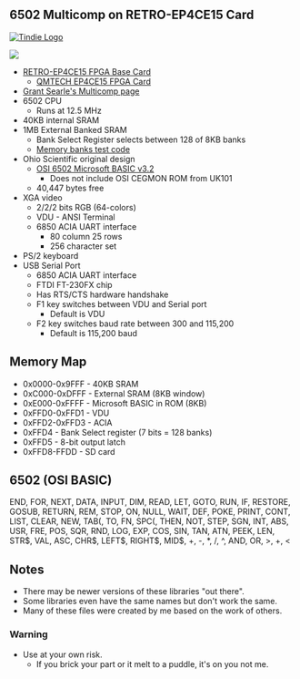 == 6502 Multicomp on RETRO-EP4CE15 Card ==

<a href="https://www.tindie.com/products/land_boards/retrocomputer-fpga-card-pcb-only/" >
<img src="http://land-boards.com/tindie/tindie-larges-v2.png" alt="Tindie Logo">
</img></a> 

<img src="http://land-boards.com/blwiki/images/8/8f/RETRO-EP4CE15-REV4-BLACK-P1464-720PX.jpg"></img>

* [http://land-boards.com/blwiki/index.php?title=RETRO-EP4CE15 RETRO-EP4CE15 FPGA Base Card]
** [http://land-boards.com/blwiki/index.php?title=QMTECH_EP4CE15_FPGA_Card QMTECH EP4CE15 FPGA Card]
* [http://searle.x10host.com/Multicomp/index.html Grant Searle's Multicomp page]
* 6502 CPU
** Runs at 12.5 MHz
* 40KB internal SRAM
* 1MB External Banked SRAM
** Bank Select Register selects between 128 of 8KB banks
** [https://github.com/douggilliland/Retro-Computers/blob/master/6502/OSI/Programs/BASIC_Programs/MemoryBanksTester_Retro-EP4CE15/BANKTST2.BAS Memory banks test code]
* Ohio Scientific original design
** [http://osi.marks-lab.com/reference/files/OSI_8K_Basic_in_ROM.pdf OSI 6502 Microsoft BASIC v3.2]
*** Does not include OSI CEGMON ROM from UK101
** 40,447 bytes free
* XGA video
** 2/2/2 bits RGB (64-colors)
** VDU - ANSI Terminal
** 6850 ACIA UART interface
*** 80 column 25 rows
*** 256 character set
* PS/2 keyboard
* USB Serial Port
** 6850 ACIA UART interface
** FTDI FT-230FX chip
** Has RTS/CTS hardware handshake
** F1 key switches between VDU and Serial port
*** Default is VDU
** F2 key switches baud rate between 300 and 115,200
*** Default is 115,200 baud

== Memory Map ==

* 0x0000-0x9FFF - 40KB SRAM
* 0xC000-0xDFFF - External SRAM (8KB window)
* 0xE000-0xFFFF - Microsoft BASIC in ROM (8KB)
* 0xFFD0-0xFFD1 - VDU
* 0xFFD2-0xFFD3 - ACIA
* 0xFFD4 - Bank Select register (7 bits = 128 banks)
* 0xFFD5 - 8-bit output latch
* 0xFFD8-FFDD - SD card

== 6502 (OSI BASIC) ==

END, FOR, NEXT, DATA, INPUT, DIM, READ, LET, GOTO, RUN, IF, RESTORE, GOSUB, RETURN, REM, STOP, ON, NULL, WAIT, DEF, POKE, PRINT, CONT, LIST, CLEAR, NEW, TAB(, TO, FN, SPC(, THEN, NOT, STEP, SGN, INT, ABS, USR, FRE, POS, SQR, RND, LOG, EXP, COS, SIN, TAN, ATN, PEEK, LEN, STR$, VAL, ASC, CHR$, LEFT$, RIGHT$, MID$, +, -, *, /, ^, AND, OR, >, +, <

== Notes ==

* There may be newer versions of these libraries "out there".
* Some libraries even have the same names but don't work the same.
* Many of these files were created by me based on the work of others.

=== Warning ===

* Use at your own risk.
** If you brick your part or it melt to a puddle, it's on you not me.
